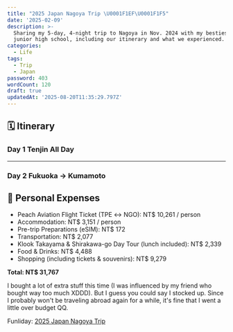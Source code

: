 ```yaml
---
title: "2025 Japan Nagoya Trip \U0001F1EF\U0001F1F5"
date: '2025-02-09'
description: >-
  Sharing my 5-day, 4-night trip to Nagoya in Nov. 2024 with my besties from
  junior high school, including our itinerary and what we experienced.
categories:
  - Life
tags:
  - Trip
  - Japan
password: 403
wordCount: 120
draft: true
updatedAt: '2025-08-20T11:35:29.797Z'
---
```


## 🗓 Itinerary

### Day 1 Tenjin All Day

---

### Day 2 Fukuoka → Kumamoto

## 💸 Personal Expenses

- Peach Aviation Flight Ticket (TPE ↔ NGO): NT$ 10,261 / person
- Accommodation: NT$ 3,151 / person
- Pre-trip Preparations (eSIM): NT$ 172
- Transportation: NT$ 2,077
- Klook Takayama & Shirakawa-go Day Tour (lunch included): NT$ 2,339
- Food & Drinks: NT$ 4,488
- Shopping (including tickets & souvenirs): NT$ 9,279

**Total: NT$ 31,767**

I bought a lot of extra stuff this time (I was influenced by my friend who bought way too much XDDD). But I guess you could say I stocked up. Since I probably won't be traveling abroad again for a while, it's fine that I went a little over budget QQ.

Funliday: [2025 Japan Nagoya Trip](https://www.funliday.com/kir4che/trips/66f85e44fe61811c13fb0bd9)
